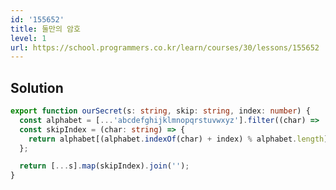 ```yaml
---
id: '155652'
title: 둘만의 암호
level: 1
url: https://school.programmers.co.kr/learn/courses/30/lessons/155652
---
```


## Solution

```typescript filename="solution.ts" copy
export function ourSecret(s: string, skip: string, index: number) {
  const alphabet = [...'abcdefghijklmnopqrstuvwxyz'].filter((char) => !skip.includes(char));
  const skipIndex = (char: string) => {
    return alphabet[(alphabet.indexOf(char) + index) % alphabet.length];
  };

  return [...s].map(skipIndex).join('');
}
```

